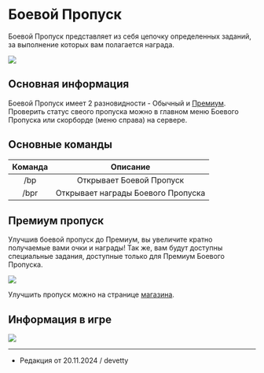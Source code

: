 # Боевой Пропуск

Боевой Пропуск представляет из себя цепочку определенных заданий, за выполнение которых вам полагается награда.

<img src="https://api.etty.su/wiki/battlepass/info/menu.png" />

## Основная информация

Боевой Пропуск имеет 2 разновидности - Обычный и [Премиум](https://etty.su/docs/wiki/battlepass/bpinfo#Премиум%20пропуск). Проверить статус свеого пропуска можно в главном меню Боевого Пропуска или скорборде (меню справа) на сервере.

## Основные команды

| Команда | Описание |
| :---------: | :---------: |
| /bp | Открывает Боевой Пропуск  |
| /bpr | Открывает награды Боевого Пропуска |

## Премиум пропуск

Улучшив боевой пропуск до Премиум, вы увеличите кратно получаемые вами очки и награды! Так же, вам будут доступны специальные задания, доступные только для Премиум Боевого Пропуска.

<img src="https://api.etty.su/wiki/battlepass/info/premium.png" />

Улучшить пропуск можно на странице [магазина](https://etty.su/).

## Информация в игре

<img src="https://api.etty.su/wiki/battlepass/info/info.png" />

--------

- Редакция от 20.11.2024 / devetty

